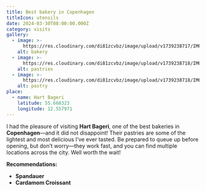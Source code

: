 ```yaml
---
title: Best bakery in Copenhagen
titleIcon: utensils
date: 2024-03-30T08:00:00.000Z
category: visits
gallery:
  - image: >-
      https://res.cloudinary.com/di81zcvbz/image/upload/v1739238717/IMG_4100_ueuuew.jpg
    alt: bakery
  - image: >-
      https://res.cloudinary.com/di81zcvbz/image/upload/v1739238718/IMG_4101_vts6qw.jpg
    alt: pastries
  - image: >-
      https://res.cloudinary.com/di81zcvbz/image/upload/v1739238718/IMG_4104_dsj7mn.jpg
    alt: pastry
place:
  - name: Hart Bageri
    latitude: 55.668323
    longitude: 12.557971
---
```


I had the pleasure of visiting **Hart Bageri**, one of the best bakeries in **Copenhagen**—and it did not disappoint! Their pastries are some of the lightest and most delicious I’ve ever tasted. Be prepared to queue up before opening, but don’t worry—they work fast, and you can find multiple locations across the city. Well worth the wait!

**Recommendations:**

* **Spandauer**
* **Cardamom Croissant**
